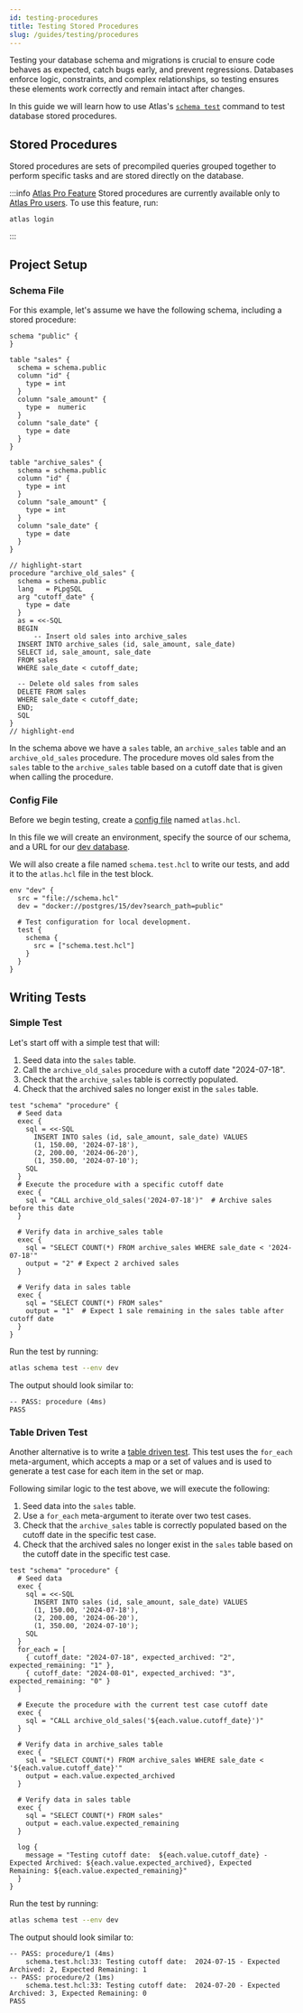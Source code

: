```yaml
---
id: testing-procedures
title: Testing Stored Procedures
slug: /guides/testing/procedures
---
```


Testing your database schema and migrations is crucial to ensure code behaves as expected, catch bugs early,
and prevent regressions. Databases enforce logic, constraints, and complex relationships,
so testing ensures these elements work correctly and remain intact after changes.

In this guide we will learn how to use Atlas's [`schema test`](/testing/schema) command to test database stored
procedures.

## Stored Procedures

Stored procedures are sets of precompiled queries grouped together to perform specific tasks and are
stored directly on the database.

:::info [Atlas Pro Feature](/features#pro-plan)
Stored procedures are currently available only to [Atlas Pro users](/features#pro-plan). To use this feature, run:
```
atlas login
```
:::

## Project Setup

### Schema File
For this example, let's assume we have the following schema, including a stored procedure:

```hcl title="schema.hcl"
schema "public" {
}

table "sales" {
  schema = schema.public
  column "id" {
    type = int
  }
  column "sale_amount" {
    type =  numeric
  }
  column "sale_date" {
    type = date
  }
}

table "archive_sales" {
  schema = schema.public
  column "id" {
    type = int
  }
  column "sale_amount" {
    type = int
  }
  column "sale_date" {
    type = date
  }
}

// highlight-start
procedure "archive_old_sales" {
  schema = schema.public
  lang   = PLpgSQL
  arg "cutoff_date" {
    type = date
  }
  as = <<-SQL
  BEGIN
      -- Insert old sales into archive_sales
  INSERT INTO archive_sales (id, sale_amount, sale_date)
  SELECT id, sale_amount, sale_date
  FROM sales
  WHERE sale_date < cutoff_date;

  -- Delete old sales from sales
  DELETE FROM sales
  WHERE sale_date < cutoff_date;
  END;
  SQL
}
// highlight-end
```

In the schema above we have a `sales` table, an `archive_sales` table and an `archive_old_sales` procedure. The procedure
moves old sales from the `sales` table to the `archive_sales` table based on a cutoff date that is given
when calling the procedure.

### Config File

Before we begin testing, create a [config file](/atlas-schema/projects#project-files) named
`atlas.hcl`.

In this file we will create an environment, specify the source of our schema,
and a URL for our [dev database](/concepts/dev-database).

We will also create a file named `schema.test.hcl` to write our tests, and
add it to the `atlas.hcl` file in the test block.

```hcl title="atlas.hcl"
env "dev" {
  src = "file://schema.hcl"
  dev = "docker://postgres/15/dev?search_path=public"

  # Test configuration for local development.
  test {
    schema {
      src = ["schema.test.hcl"]
    }
  }
}
```

## Writing Tests

### Simple Test

Let's start off with a simple test that will:
1. Seed data into the `sales` table.
2. Call the `archive_old_sales` procedure with a cutoff date "2024-07-18".
3. Check that the `archive_sales` table is correctly populated.
4. Check that the archived sales no longer exist in the `sales` table.

```hcl title="schema.test.hcl"
test "schema" "procedure" {
  # Seed data
  exec {
    sql = <<-SQL
      INSERT INTO sales (id, sale_amount, sale_date) VALUES
      (1, 150.00, '2024-07-18'),
      (2, 200.00, '2024-06-20'),
      (1, 350.00, '2024-07-10');
    SQL
  }
  # Execute the procedure with a specific cutoff date
  exec {
    sql = "CALL archive_old_sales('2024-07-18')"  # Archive sales before this date
  }

  # Verify data in archive_sales table
  exec {
    sql = "SELECT COUNT(*) FROM archive_sales WHERE sale_date < '2024-07-18'"
    output = "2" # Expect 2 archived sales
  }

  # Verify data in sales table
  exec {
    sql = "SELECT COUNT(*) FROM sales"
    output = "1"  # Expect 1 sale remaining in the sales table after cutoff date
  }
}
```

Run the test by running:

```bash
atlas schema test --env dev
```

The output should look similar to:
```testoutput title="Test Output"
-- PASS: procedure (4ms)
PASS
```

### Table Driven Test

Another alternative is to write a [table driven test](/testing/schema#table-driven-tests). This
test uses the `for_each` meta-argument, which accepts a map or a set of values and is used to generate
a test case for each item in the set or map.

Following similar logic to the test above, we will execute the following:
1. Seed data into the `sales` table.
2. Use a `for_each` meta-argument to iterate over two test cases.
3. Check that the `archive_sales` table is correctly populated based on the cutoff date in the specific test case.
4. Check that the archived sales no longer exist in the `sales` table based on the cutoff date in the specific test case.

```hcl title="schema.test.hcl"
test "schema" "procedure" {
  # Seed data
  exec {
    sql = <<-SQL
      INSERT INTO sales (id, sale_amount, sale_date) VALUES
      (1, 150.00, '2024-07-18'),
      (2, 200.00, '2024-06-20'),
      (1, 350.00, '2024-07-10');
    SQL
  }
  for_each = [
    { cutoff_date: "2024-07-18", expected_archived: "2", expected_remaining: "1" },
    { cutoff_date: "2024-08-01", expected_archived: "3", expected_remaining: "0" }
  ]

  # Execute the procedure with the current test case cutoff date
  exec {
    sql = "CALL archive_old_sales('${each.value.cutoff_date}')"
  }

  # Verify data in archive_sales table
  exec {
    sql = "SELECT COUNT(*) FROM archive_sales WHERE sale_date < '${each.value.cutoff_date}'"
    output = each.value.expected_archived
  }

  # Verify data in sales table
  exec {
    sql = "SELECT COUNT(*) FROM sales"
    output = each.value.expected_remaining
  }

  log {
    message = "Testing cutoff date:  ${each.value.cutoff_date} - Expected Archived: ${each.value.expected_archived}, Expected Remaining: ${each.value.expected_remaining}"
  }
}
```

Run the test by running:

```bash
atlas schema test --env dev
```

The output should look similar to:
```testoutput title="Test Output"
-- PASS: procedure/1 (4ms)
    schema.test.hcl:33: Testing cutoff date:  2024-07-15 - Expected Archived: 2, Expected Remaining: 1
-- PASS: procedure/2 (1ms)
    schema.test.hcl:33: Testing cutoff date:  2024-07-20 - Expected Archived: 3, Expected Remaining: 0
PASS
```
